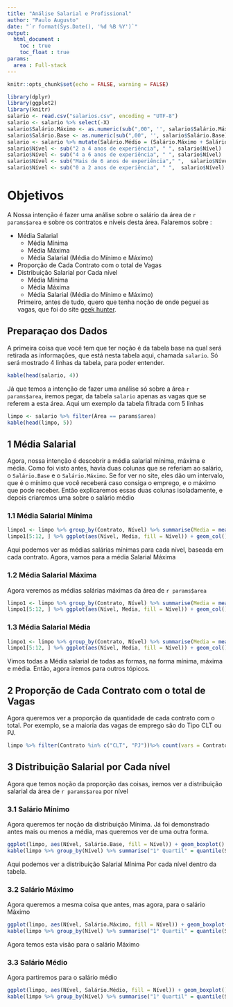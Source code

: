 ---
title: "Análise Salarial e Profissional"
author: "Paulo Augusto"
date: "`r format(Sys.Date(), '%d %B %Y')`"
output: 
  html_document :
    toc : true
    toc_float : true
params:
  area : Full-stack
---

```{r setup, include=FALSE}
knitr::opts_chunk$set(echo = FALSE, warning = FALSE)
```

```{r data, include = FALSE}
library(dplyr)
library(ggplot2)
library(knitr)
salario <- read.csv("salarios.csv", encoding = "UTF-8")
salario <- salario %>% select(-X)
salario$Salário.Máximo <- as.numeric(sub(",00", '', salario$Salário.Máximo)) * 1000
salario$Salário.Base <- as.numeric(sub(",00", '', salario$Salário.Base)) * 1000
salario <- salario %>% mutate(Salário.Médio = (Salário.Máximo + Salário.Base)/2)
salario$Nível <- sub("2 a 4 anos de experiência", " ", salario$Nível)
salario$Nível <- sub("4 a 6 anos de experiência", " ", salario$Nível)
salario$Nível <- sub("Mais de 6 anos de experiência"," ",  salario$Nível)
salario$Nível <- sub("0 a 2 anos de experiência", " ",  salario$Nível)
```
# Objetivos

  A Nossa intenção é fazer uma análise sobre o salário da área de `r params$area` e sobre os contratos e níveis desta área. Falaremos sobre : 
  
- Média Salarial
  - Média Mínima
  - Média Máxima
  - Média Salarial (Média do Mínimo e Máximo)
- Proporção de Cada Contrato com o total de Vagas
- Distribuição Salarial por Cada nível
  - Média Mínima
  - Média Máxima
  - Média Salarial (Média do Mínimo e Máximo)


  Primeiro, antes de tudo, quero que tenha noção de onde peguei as vagas, que foi do site [geek hunter](https://www.geekhunter.com.br/vagas).


## Preparaçao dos Dados

  A primeira coisa que você tem que ter noção é da tabela base na qual será retirada as informações, que está nesta tabela aqui, chamada `salario`. Só será mostrado 4 linhas da tabela, para poder entender.

```{r}
kable(head(salario, 4))
```

  Já que temos a intenção de fazer uma análise só sobre a área `r params$area`, iremos pegar, da tabela `salario` apenas as vagas que se referem a esta área. Aqui um exemplo da tabela filtrada com 5 linhas
```{r}
limpo <- salario %>% filter(Área == params$area)
kable(head(limpo, 5))
```

## 1 Média Salarial

  Agora, nossa intenção é descobrir a média salarial mínima, máxima e média. Como foi visto antes, havia duas colunas que se referiam ao salário, o `Salário.Base` e o `Salário.Máximo`. Se for ver no site, eles dão um intervalo, que é o mínimo que você receberá caso consiga o emprego, e o máximo que pode receber. Então explicaremos essas duas colunas isoladamente, e depois criaremos uma sobre o salário médio
  
### 1.1 Média Salarial Mínima

```{r, fig.dim=c(12, 10)}
limpo1 <- limpo %>% group_by(Contrato, Nível) %>% summarise(Media = mean(Salário.Base))
limpo1[5:12, ] %>% ggplot(aes(Nível, Media, fill = Nível)) + geom_col() + coord_flip() + facet_grid(Contrato~.) + theme_bw() + theme(legend.position = "none") + geom_text(aes(label = round(Media), hjust = -0.25), size = 3)
```

Aqui podemos ver as médias salárias mínimas para cada nível, baseada em cada contrato. Agora, vamos para a média Salarial Máxima

### 1.2 Média Salarial Máxima

Agora veremos as médias salárias máximas da área de `r params$area`

```{r, fig.dim=c(12,10)}
limpo1 <- limpo %>% group_by(Contrato, Nível) %>% summarise(Media = mean(Salário.Máximo))
limpo1[5:12, ] %>% ggplot(aes(Nível, Media, fill = Nível)) + geom_col() + coord_flip() + facet_grid(Contrato~.) + theme_bw() + theme(legend.position = "none") + geom_text(aes(label = round(Media), hjust = -0.25), size = 3)
```

### 1.3 Média Salarial Média

```{r, fig.dim=c(12, 10)}
limpo1 <- limpo %>% group_by(Contrato, Nível) %>% summarise(Media = mean(Salário.Médio))
limpo1[5:12, ] %>% ggplot(aes(Nível, Media, fill = Nível)) + geom_col() + coord_flip() + facet_grid(Contrato~.) + theme_bw() + theme(legend.position = "none") + geom_text(aes(label = round(Media), hjust = -0.25), size = 3)
```

Vimos todas a Média salarial de todas as formas, na forma mínima, máxima e média. Então, agora iremos para outros tópicos.

## 2 Proporção de Cada Contrato com o total de Vagas

Agora queremos ver a proporção da quantidade de cada contrato com o total. Por exemplo, se a maioria das vagas de emprego são do Tipo CLT ou PJ.

```{r}
limpo %>% filter(Contrato %in% c("CLT", "PJ"))%>% count(vars = Contrato) %>% mutate(proporcao = n / sum(n) * 100) %>% ggplot(aes(x = "", y = n, fill = vars)) + geom_col() + theme_void() + coord_polar(theta = "y", start = 0) + geom_text(aes(label = paste(proporcao, "%")))
```

## 3 Distribuição Salarial por Cada nível

Agora que temos noção da proporção das coisas, iremos ver a distribuição salarial da área de `r params$area` por nível

### 3.1 Salário Mínimo

Agora queremos ter noção da distribuição Mínima. Já foi demonstrado antes mais ou menos a média, mas queremos ver de uma outra forma.

```{r}
ggplot(limpo, aes(Nível, Salário.Base, fill = Nível)) + geom_boxplot() + theme_bw()
kable(limpo %>% group_by(Nível) %>% summarise("1° Quartil" = quantile(Salário.Base, 0.25, na.rm = TRUE), "Mediana" = median(Salário.Base, na.rm = TRUE), "3° Quartil" = quantile(Salário.Base, 0.75, na.rm = TRUE)))
```

Aqui podemos ver a distribuição Salarial Mínima Por cada nível dentro da tabela.

### 3.2 Salário Máximo

Agora queremos a mesma coisa que antes, mas agora, para o salário Máximo

```{r}
ggplot(limpo, aes(Nível, Salário.Máximo, fill = Nível)) + geom_boxplot() + theme_bw()
kable(limpo %>% group_by(Nível) %>% summarise("1° Quartil" = quantile(Salário.Máximo, 0.25, na.rm = TRUE), "Mediana" = median(Salário.Máximo, na.rm = TRUE), "3° Quartil" = quantile(Salário.Máximo, 0.75, na.rm = TRUE)))
```
Agora temos esta visão para o salário Máximo

### 3.3 Salário Médio

Agora partiremos para o salário médio

```{r}
ggplot(limpo, aes(Nível, Salário.Médio, fill = Nível)) + geom_boxplot() + theme_bw()
kable(limpo %>% group_by(Nível) %>% summarise("1° Quartil" = quantile(Salário.Médio, 0.25, na.rm = TRUE), "Mediana" = median(Salário.Médio, na.rm = TRUE), "3° Quartil" = quantile(Salário.Médio, 0.75, na.rm = TRUE)))
```

